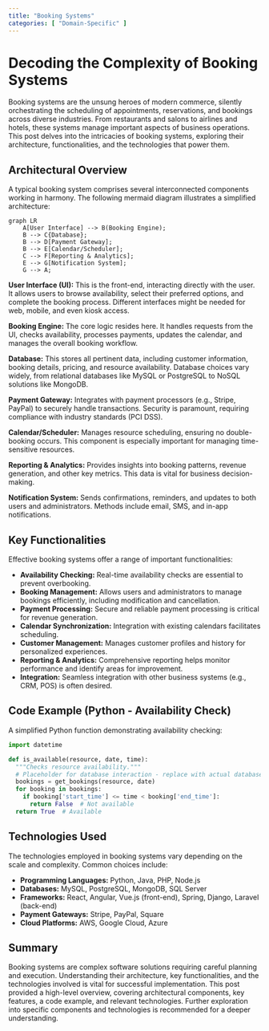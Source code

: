 ```yaml
---
title: "Booking Systems"
categories: [ "Domain-Specific" ]
---
```

# Decoding the Complexity of Booking Systems

Booking systems are the unsung heroes of modern commerce, silently orchestrating the scheduling of appointments, reservations, and bookings across diverse industries. From restaurants and salons to airlines and hotels, these systems manage important aspects of business operations. This post delves into the intricacies of booking systems, exploring their architecture, functionalities, and the technologies that power them.


## Architectural Overview

A typical booking system comprises several interconnected components working in harmony. The following mermaid diagram illustrates a simplified architecture:

```mermaid
graph LR
    A[User Interface] --> B(Booking Engine);
    B --> C{Database};
    B --> D[Payment Gateway];
    B --> E[Calendar/Scheduler];
    C --> F[Reporting & Analytics];
    E --> G[Notification System];
    G --> A;
```

**User Interface (UI):** This is the front-end, interacting directly with the user. It allows users to browse availability, select their preferred options, and complete the booking process.  Different interfaces might be needed for web, mobile, and even kiosk access.

**Booking Engine:** The core logic resides here.  It handles requests from the UI, checks availability, processes payments, updates the calendar, and manages the overall booking workflow.

**Database:** This stores all pertinent data, including customer information, booking details, pricing, and resource availability.  Database choices vary widely, from relational databases like MySQL or PostgreSQL to NoSQL solutions like MongoDB.

**Payment Gateway:**  Integrates with payment processors (e.g., Stripe, PayPal) to securely handle transactions.  Security is paramount, requiring compliance with industry standards (PCI DSS).

**Calendar/Scheduler:**  Manages resource scheduling, ensuring no double-booking occurs. This component is especially important for managing time-sensitive resources.

**Reporting & Analytics:** Provides insights into booking patterns, revenue generation, and other key metrics. This data is vital for business decision-making.

**Notification System:** Sends confirmations, reminders, and updates to both users and administrators.  Methods include email, SMS, and in-app notifications.


## Key Functionalities

Effective booking systems offer a range of important functionalities:

* **Availability Checking:** Real-time availability checks are essential to prevent overbooking.
* **Booking Management:**  Allows users and administrators to manage bookings efficiently, including modification and cancellation.
* **Payment Processing:** Secure and reliable payment processing is critical for revenue generation.
* **Calendar Synchronization:**  Integration with existing calendars facilitates scheduling.
* **Customer Management:**  Manages customer profiles and history for personalized experiences.
* **Reporting & Analytics:** Comprehensive reporting helps monitor performance and identify areas for improvement.
* **Integration:**  Seamless integration with other business systems (e.g., CRM, POS) is often desired.


## Code Example (Python - Availability Check)

A simplified Python function demonstrating availability checking:

```python
import datetime

def is_available(resource, date, time):
  """Checks resource availability."""
  # Placeholder for database interaction - replace with actual database query
  bookings = get_bookings(resource, date)  
  for booking in bookings:
    if booking['start_time'] <= time < booking['end_time']:
      return False  # Not available
  return True  # Available
```


## Technologies Used

The technologies employed in booking systems vary depending on the scale and complexity.  Common choices include:

* **Programming Languages:** Python, Java, PHP, Node.js
* **Databases:** MySQL, PostgreSQL, MongoDB, SQL Server
* **Frameworks:** React, Angular, Vue.js (front-end), Spring, Django, Laravel (back-end)
* **Payment Gateways:** Stripe, PayPal, Square
* **Cloud Platforms:** AWS, Google Cloud, Azure


## Summary

Booking systems are complex software solutions requiring careful planning and execution.  Understanding their architecture, key functionalities, and the technologies involved is vital for successful implementation.  This post provided a high-level overview, covering architectural components, key features, a code example, and relevant technologies.  Further exploration into specific components and technologies is recommended for a deeper understanding.

